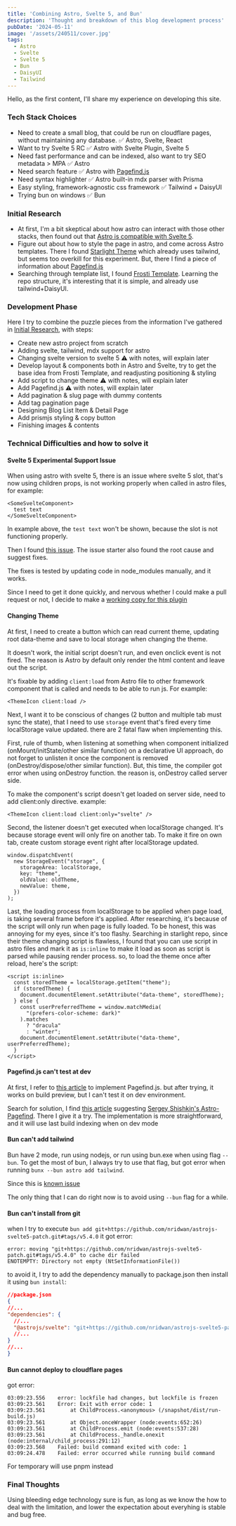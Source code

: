 ```yaml
---
title: 'Combining Astro, Svelte 5, and Bun'
description: 'Thought and breakdown of this blog development process'
pubDate: '2024-05-11'
image: '/assets/240511/cover.jpg'
tags:
  - Astro
  - Svelte
  - Svelte 5
  - Bun
  - DaisyUI
  - Tailwind
---
```


Hello, as the first content, I'll share my experience on developing this site.

### Tech Stack Choices

- Need to create a small blog, that could be run on cloudflare pages, without maintaining any database. ✅ Astro, Svelte, React
- Want to try Svelte 5 RC ✅ Astro with Svelte Plugin, Svelte 5
- Need fast performance and can be indexed, also want to try SEO metadata > MPA ✅ Astro
- Need search feature ✅ Astro with [Pagefind.js](https://pagefind.app/) 
- Need syntax highlighter ✅ Astro built-in mdx parser with Prisma
- Easy styling, framework-agnostic css framework ✅ Tailwind + DaisyUI
- Trying bun on windows ✅ Bun

### Initial Research

- At first, I'm a bit skeptical about how astro can interact with those other stacks,
then found out that [Astro is compatible with Svelte 5](https://docs.astro.build/en/guides/integrations-guide/svelte/).
- Figure out about how to style the page in astro, and come across Astro templates.
There I found [Starlight Theme](https://starlight.astro.build/getting-started/) which already uses tailwind,
but seems too overkill for this experiment. But, there I find a piece of information about [Pagefind.js](https://pagefind.app/)
- Searching through template list, I found [Frosti Template](https://frosti.saroprock.com/blog). 
Learning the repo structure, it's interesting that it is simple, and already use tailwind+DaisyUI.

### Development Phase

Here I try to combine the puzzle pieces from the information I've gathered in [Initial Research](#initial-research), with steps:
- Create new astro project from scratch
- Adding svelte, tailwind, mdx support for astro
- Changing svelte version to svelte 5 ⚠️ with notes, will explain later
- Develop layout & components both in Astro and Svelte, try to get the base idea from Frosti Template, 
and readjusting positioning & styling
- Add script to change theme ⚠️ with notes, will explain later
- Add Pagefind.js ⚠️ with notes, will explain later
- Add pagination & slug page with dummy contents
- Add tag pagination page
- Designing Blog List Item & Detail Page
- Add prismjs styling & copy button
- Finishing images & contents

### Technical Difficulties and how to solve it

#### Svelte 5 Experimental Support Issue

When using astro with svelte 5, there is an issue where svelte 5 slot, that's now using children props,
is not working properly when called in astro files, for example:

```astro
<SomeSvelteComponent>
  test text
</SomeSvelteComponent>
```

In example above, the `test text` won't be shown, because the slot is not functioning properly.

Then I found [this issue](https://github.com/withastro/astro/issues/10512). 
The issue starter also found the root cause and suggest fixes.

The fixes is tested by updating code in node_modules manually, and it works.

Since I need to get it done quickly, and nervous whether I could make a pull request or not, 
I decide to make a [working copy for this plugin](https://github.com/nridwan/astrojs-svelte5-patch)

#### Changing Theme

At first, I need to create a button which can read current theme, 
updating root data-theme and save to local storage when changing the theme.

It doesn't work, the initial script doesn't run, and even onclick event is not fired.
The reason is Astro by default only render the html content and leave out the script.

It's fixable by adding `client:load` from Astro file to other framework component 
that is called and needs to be able to run js. For example:
```astro
<ThemeIcon client:load />
```

Next, I want it to be conscious of changes (2 button and multiple tab must sync the state), 
that I need to use `storage` event that's fired every time localStorage value updated. 
there are 2 fatal flaw when implementing this.

First, rule of thumb, when listening at something when component initialized (onMount/initState/other similar function) 
on a declarative UI approach, do not forget to unlisten it once the component is removed (onDestroy/dispose/other similar function). 
But, this time, the compiler got error when using onDestroy function. the reason is, onDestroy called server side.

To make the component's script doesn't get loaded on server side, need to add client:only directive.
example:
```astro
<ThemeIcon client:load client:only="svelte" />
```

Second, the listener doesn't get executed when localStorage changed. It's because storage event will only fire on another tab.
To make it fire on own tab, create custom storage event right after localStorage updated.
```astro
window.dispatchEvent(
  new StorageEvent("storage", {
    storageArea: localStorage,
    key: "theme",
    oldValue: oldTheme,
    newValue: theme,
  })
);
```

Last, the loading process from localStorage to be applied when page load, is taking several frame before it's applied.
After researching, it's because of the script will only run when page is fully loaded. To be honest, 
this was annoying for my eyes, since it's too flashy. Searching in starlight repo, since their theme changing script
is flawless, I found that you can use script in astro files and mark it as `is:inline` 
to make it load as soon as script is parsed while pausing render process. so, to load the theme once after reload,
here's the script:
```astro
<script is:inline>
  const storedTheme = localStorage.getItem("theme");
  if (storedTheme) {
    document.documentElement.setAttribute("data-theme", storedTheme);
  } else {
    const userPreferredTheme = window.matchMedia(
      "(prefers-color-scheme: dark)"
    ).matches
      ? "dracula"
      : "winter";
    document.documentElement.setAttribute("data-theme", userPreferredTheme);
  }
</script>
```

#### Pagefind.js can't test at dev

At first, I refer to [this article](https://minifloppy.it/posts/2024/adding-pagefind-search-astro-website/#creating-the-search-page) 
to implement Pagefind.js. but after trying, it works on build preview, but I can't test it on dev environment.

Search for solution, I find [this article](https://scottwillsey.com/astro-pagefind/) suggesting 
[Sergey Shishkin's Astro-Pagefind](https://github.com/shishkin/astro-pagefind). 
There I give it a try. The implementation is more straightforward, and it will use last build indexing when on dev mode

#### Bun can't add tailwind

Bun have 2 mode, run using nodejs, or run using bun.exe when using flag `--bun`.
To get the most of bun, I always try to use that flag, but got error when running `bunx --bun astro add tailwind`.

Since this is [known issue](https://github.com/oven-sh/bun/issues/6843)

The only thing that I can do right now is to avoid using `--bun` flag for a while.

#### Bun can't install from git
when I try to execute `bun add git+https://github.com/nridwan/astrojs-svelte5-patch.git#tags/v5.4.0`
it got error:
```
error: moving "git+https://github.com/nridwan/astrojs-svelte5-patch.git#tags/v5.4.0" to cache dir failed
ENOTEMPTY: Directory not empty (NtSetInformationFile())
```

to avoid it, I try to add the dependency manually to package.json then install it using `bun install`:
```json
//package.json
{
//...
"dependencies": {
  //...
  "@astrojs/svelte": "git+https://github.com/nridwan/astrojs-svelte5-patch.git#tags/v5.4.0",
  //...
}
//...
}
```

#### Bun cannot deploy to cloudflare pages
got error:
```
03:09:23.556	error: lockfile had changes, but lockfile is frozen
03:09:23.561	Error: Exit with error code: 1
03:09:23.561	    at ChildProcess.<anonymous> (/snapshot/dist/run-build.js)
03:09:23.561	    at Object.onceWrapper (node:events:652:26)
03:09:23.561	    at ChildProcess.emit (node:events:537:28)
03:09:23.561	    at ChildProcess._handle.onexit (node:internal/child_process:291:12)
03:09:23.568	Failed: build command exited with code: 1
03:09:24.478	Failed: error occurred while running build command
```

For temporary will use pnpm instead

### Final Thoughts
Using bleeding edge technology sure is fun, as long as we know the how to deal with the limitation,
and lower the expectation about everyhing is stable and bug free.
